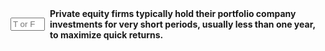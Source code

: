 ::: {.question-block}

<form onsubmit="event.preventDefault(); checkAnswerBox('q98','F')" style="display: flex; align-items: center; gap: 8px;">
<input type="text" id="q98" name="q98" maxlength="1" placeholder="T or F"
         style="width: 55px;" data-correct-answer="F." /> <label for="q98"><strong>Private equity firms typically hold their portfolio company investments for very short periods, usually less than one year, to maximize quick returns.</strong></label>
</form>

<div id="feedback-q98" class="feedback" data-status="" style="display:none;">
The sentence is FALSE: Private equity firms typically hold their investments for medium to long terms to implement operational improvements and achieve significant value creation before exiting.
</div>
:::
